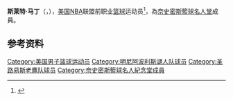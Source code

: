 {{noteTA|G1=NBA}}
{{Infobox NBA Player
| name         = 斯莱特·马丁<br/>{{lang|en|Slater Martin}}
| number       = 22，7
| position     = 控球后卫     
| birth_date   = {{Birth date|1925|10|22}}
| birth_place  = {{USA}}[[得克萨斯州|得克萨斯州]]El Mina
| death_date   = {{death date and age|mf=yes|2012|10|18|1925|10|22}}
| nationality  = {{USA}}
| height_ft    = 5 
| height_in    = 10
| weight_lb    = 170
| highschool   = Jefferson Davis in Houston, Texas 
| college      = University of Texas at Austin 
| draft =
| draft_year   = 
| draft_round  = 
| draft_pick   = 
| draft_team   = 
| career_start = 1949
| career_end   = 1960
| teams        = <!-- 效力過球隊 -->
| coach        = <!-- 執教過球隊 -->
| highlights   = 
* [[籃球名人堂|奈史密斯篮球名人纪念堂]]（1982）
| stat1label   = 
| stat1value   = 
| stat2label   = 
| stat2value   = 
| stat3label   = 
| stat3value   = 
| letter       = 
| bbr          = 
| profile      = 
| HOF          = 1982
| HOF_player   = 1982
| HOF_coach    = <!-- 教練名人堂 -->
}}

'''斯莱特·马丁'''（{{lang-en|'''Slater Martin'''}}，{{bd|1925年|10月22日|2012年|10月18日}}），[[美国|美国]][[NBA|NBA]]联盟前职业[[篮球|篮球]]运动员<ref>{{Cite web|url=http://www.basketball-reference.com/players/m/martisl01.html|title=斯莱特·马丁|accessdate=2016年4月25日|author=|date=|publisher=|archive-date=2012年9月15日|archive-url=https://www.webcitation.org/6AgsN0o71?url=http://www.basketball-reference.com/players/m/martisl01.html|dead-url=no}}</ref>，為[[奈史密斯籃球名人堂|奈史密斯籃球名人堂]]成員。

== 参考资料 ==
{{reflist}}

{{Basketball-player-stub}}
{{Minneapolis Lakers 1949-50 NBA champions}}
{{Minneapolis Lakers 1951-52 NBA champions}}
{{Minneapolis Lakers 1952-53 NBA champions}}
{{Minneapolis Lakers 1953-54 NBA champions}}
{{St. Louis Hawks 1957–58 NBA champions}}

{{Authority control}}
{{DEFAULTSORT:Martin, Slater}}
[[Category:美国男子篮球运动员|Category:美国男子篮球运动员]]
[[Category:明尼阿波利斯湖人队球员|Category:明尼阿波利斯湖人队球员]]
[[Category:圣路易斯老鹰队球员|Category:圣路易斯老鹰队球员]]
[[Category:奈史密斯籃球名人紀念堂成員|Category:奈史密斯籃球名人紀念堂成員]]